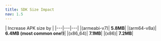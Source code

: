 ```yaml
---
title: SDK Size Impact
nav: 1.5
---
```



| Increase APK size by |
|---|---|---|
|(armeabi-v7)| **5.8MB**|
|(arm64-v8a)| **6.4MB (most common one!)**|
|(x86_64)| **7.1MB**|
|(x86)| **7.2MB**|

